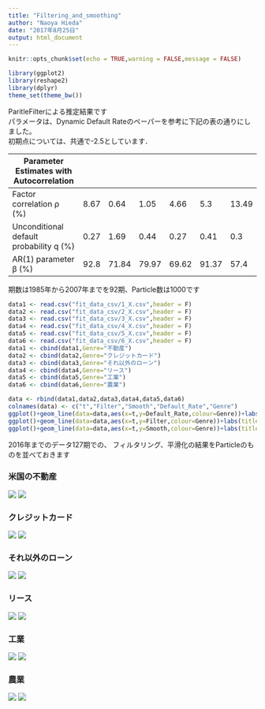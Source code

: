 ```yaml
---
title: "Filtering_and_smoothing"
author: "Naoya Hieda"
date: "2017年8月25日"
output: html_document
---
```


```r
knitr::opts_chunk$set(echo = TRUE,warning = FALSE,message = FALSE)
```

```r
library(ggplot2)
library(reshape2)
library(dplyr)
theme_set(theme_bw())
```

ParitleFilterによる推定結果です  
パラメータは、Dynamic Default Rateのペーパーを参考に下記の表の通りにしました。  
初期点については、共通で-2.5としています．  

| Parameter Estimates with Autocorrelation   |      |       |       |       |       |       |
|--------------------------------------------|------|-------|-------|-------|-------|-------|
| Factor correlation ρ (%)                   | 8.67 | 0.64  | 1.05  | 4.66  | 5.3   | 13.49 |
| Unconditional default probability q   (%)  | 0.27 | 1.69  | 0.44  | 0.27  | 0.41  | 0.3   |
| AR(1) parameter β (%)                      | 92.8 | 71.84 | 79.97 | 69.62 | 91.37 | 57.4  |

期数は1985年から2007年までを92期、Particle数は1000です
```r
data1 <- read.csv("fit_data_csv/1_X.csv",header = F)
data2 <- read.csv("fit_data_csv/2_X.csv",header = F)
data3 <- read.csv("fit_data_csv/3_X.csv",header = F)
data4 <- read.csv("fit_data_csv/4_X.csv",header = F)
data5 <- read.csv("fit_data_csv/5_X.csv",header = F)
data6 <- read.csv("fit_data_csv/6_X.csv",header = F)
data1 <- cbind(data1,Genre="不動産")
data2 <- cbind(data2,Genre="クレジットカード")
data3 <- cbind(data3,Genre="それ以外のローン")
data4 <- cbind(data4,Genre="リース")
data5 <- cbind(data5,Genre="工業")
data6 <- cbind(data6,Genre="農業")

data <- rbind(data1,data2,data3,data4,data5,data6)
colnames(data) <- c("t","Filter","Smooth","Default_Rate","Genre")
ggplot()+geom_line(data=data,aes(x=t,y=Default_Rate,colour=Genre))+labs(title="Default Rates")
ggplot()+geom_line(data=data,aes(x=t,y=Filter,colour=Genre))+labs(title="Filter")
ggplot()+geom_line(data=data,aes(x=t,y=Smooth,colour=Genre))+labs(title="Smoother")
```



2016年までのデータ127期での、
フィルタリング、平滑化の結果をParticleのものを並べておきます  


### 米国の不動産

![](https://gist.githubusercontent.com/naoya1218/6752bc107a3bb99585ae95590f5e1569/raw/b3926343b006582156f5a6ff83a948a4981fa313/1_2016_DR-1.jpg)
![](https://gist.githubusercontent.com/naoya1218/6752bc107a3bb99585ae95590f5e1569/raw/b3926343b006582156f5a6ff83a948a4981fa313/1_2016_particle-1.jpg)

### クレジットカード

![](https://gist.githubusercontent.com/naoya1218/6752bc107a3bb99585ae95590f5e1569/raw/b3926343b006582156f5a6ff83a948a4981fa313/2_2016_DR-1.jpg)
![](https://gist.githubusercontent.com/naoya1218/6752bc107a3bb99585ae95590f5e1569/raw/b3926343b006582156f5a6ff83a948a4981fa313/2_2016_particle-1.jpg)

### それ以外のローン

![](https://gist.githubusercontent.com/naoya1218/6752bc107a3bb99585ae95590f5e1569/raw/b3926343b006582156f5a6ff83a948a4981fa313/3_2016_DR-1.jpg)
![](https://gist.githubusercontent.com/naoya1218/6752bc107a3bb99585ae95590f5e1569/raw/b3926343b006582156f5a6ff83a948a4981fa313/3_2016_particle-1.jpg)

### リース

![](https://gist.githubusercontent.com/naoya1218/6752bc107a3bb99585ae95590f5e1569/raw/b3926343b006582156f5a6ff83a948a4981fa313/4_2016_DR-1.jpg)
![](https://gist.githubusercontent.com/naoya1218/6752bc107a3bb99585ae95590f5e1569/raw/b3926343b006582156f5a6ff83a948a4981fa313/4_2016_particle-1.jpg)

### 工業

![](https://gist.githubusercontent.com/naoya1218/6752bc107a3bb99585ae95590f5e1569/raw/b3926343b006582156f5a6ff83a948a4981fa313/5_2016_DR-1.jpg)
![](https://gist.githubusercontent.com/naoya1218/6752bc107a3bb99585ae95590f5e1569/raw/b3926343b006582156f5a6ff83a948a4981fa313/5_2016_particle-1.jpg)

### 農業 

![](https://gist.githubusercontent.com/naoya1218/6752bc107a3bb99585ae95590f5e1569/raw/b3926343b006582156f5a6ff83a948a4981fa313/6_2016_DR-1.jpg)
![](https://gist.githubusercontent.com/naoya1218/6752bc107a3bb99585ae95590f5e1569/raw/b3926343b006582156f5a6ff83a948a4981fa313/6_2016_particle-1.jpg)
